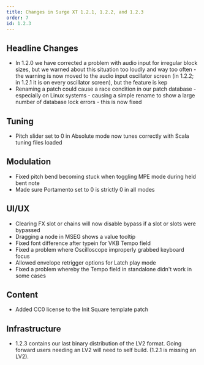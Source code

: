 ```yaml
---
title: Changes in Surge XT 1.2.1, 1.2.2, and 1.2.3
order: 7
id: 1.2.3
---
```


## Headline Changes

-   In 1.2.0 we have corrected a problem with audio input for irregular block sizes, but we warned about this
    situation too loudly and way too often - the warning is now moved to the audio input oscillator
    screen (in 1.2.2; in 1.2.1 it is on every oscillator screen), but the feature is kep
-   Renaming a patch could cause a race condition in our patch database - especially on Linux systems -
    causing a simple rename to show a large number of database lock errors - this is now fixed

## Tuning

-   Pitch slider set to 0 in Absolute mode now tunes correctly with Scala tuning files loaded

## Modulation

-   Fixed pitch bend becoming stuck when toggling MPE mode during held bent note
-   Made sure Portamento set to 0 is strictly 0 in all modes

## UI/UX

-   Clearing FX slot or chains will now disable bypass if a slot or slots were bypassed
-   Dragging a node in MSEG shows a value tooltip
-   Fixed font difference after typein for VKB Tempo field
-   Fixed a problem where Oscilloscope improperly grabbed keyboard focus
-   Allowed envelope retrigger options for Latch play mode
-   Fixed a problem whereby the Tempo field in standalone didn't work in some cases

## Content

-   Added CC0 license to the Init Square template patch

## Infrastructure

-   1.2.3 contains our last binary distribution of the LV2 format. Going forward
    users needing an LV2 will need to self build. (1.2.1 is missing an LV2).

